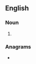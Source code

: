 ==English==

===Noun===
{{head|en|noun plural form}}

# {{plural of|paradise|lang=en}}

===Anagrams===
* {{anagrams|en|Paradesis}}